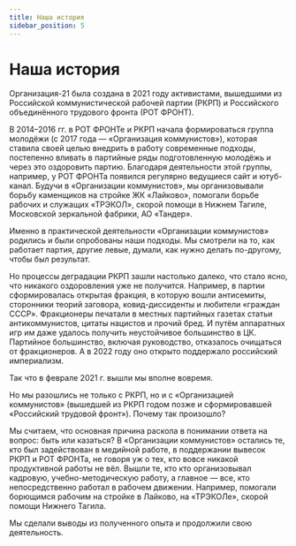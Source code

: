 ```yaml
---
title: Наша история
sidebar_position: 5
---
```


# Наша история

Организация-21 была создана в 2021 году активистами, вышедшими из Российской коммунистической рабочей партии (РКРП) и Российского объединённого трудового фронта (РОТ ФРОНТ).

В 2014–2016 гг. в РОТ ФРОНТе и РКРП начала формироваться группа молодёжи (с 2017 года — «Организация коммунистов»), которая ставила своей целью внедрить в работу современные подходы, постепенно вливать в партийные ряды подготовленную молодёжь и через это оздоровить партию. Благодаря деятельности этой группы, например, у РОТ ФРОНТа появился регулярно ведущиеся сайт и ютуб-канал. Будучи в «Организации коммунистов», мы организовывали борьбу каменщиков на стройке ЖК «Лайково», помогали борьбе рабочих и служащих «ТРЭКОЛ», скорой помощи в Нижнем Тагиле, Московской зеркальной фабрики, АО «Тандер».

Именно в практической деятельности «Организации коммунистов» родились и были опробованы наши подходы. Мы смотрели на то, как работает партия, другие левые, думали, как нужно делать по-другому, чтобы был результат.

Но процессы деградации РКРП зашли настолько далеко, что стало ясно, что никакого оздоровления уже не получится. Например, в партии сформировалась открытая фракция, в которую вошли антисемиты, сторонники теорий заговора, ковид-диссиденты и любители «граждан СССР». Фракционеры печатали в местных партийных газетах статьи антикоммунистов, цитаты нацистов и прочий бред. И путём аппаратных игр им даже удалось получить неустойчивое большинство в ЦК. Партийное большинство, включая руководство, отказалось очищаться от фракционеров. А в 2022 году оно открыто поддержало российский империализм.

Так что в феврале 2021 г. вышли мы вполне вовремя.

Но мы разошлись не только с РКРП, но и с «Организацией коммунистов» (вышедшей из РКРП годом позже и сформировавшей «Российский трудовой фронт»). Почему так произошло?

Мы считаем, что основная причина раскола в понимании ответа на вопрос: быть или казаться? В «Организации коммунистов» остались те, кто был задействован в медийной работе, в поддержании вывесок РКРП и РОТ ФРОНТа, не говоря уж о тех, кто вовсе никакой продуктивной работы не вёл. Вышли те, кто кто организовывал кадровую, учебно-методическую работу, а главное — все, кто непосредственно работал в рабочем движении. Например, помогали борющимся рабочим на стройке в Лайково, на «ТРЭКОЛе», скорой помощи Нижнего Тагила.

Мы сделали выводы из полученного опыта и продолжили свою деятельность.
